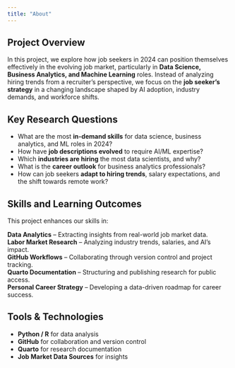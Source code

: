 ```yaml
---
title: "About"
---
```


## Project Overview
In this project, we explore how job seekers in 2024 can position themselves effectively in the evolving job market, particularly in **Data Science, Business Analytics, and Machine Learning** roles. Instead of analyzing hiring trends from a recruiter’s perspective, we focus on the **job seeker’s strategy** in a changing landscape shaped by AI adoption, industry demands, and workforce shifts.

## Key Research Questions
- What are the most **in-demand skills** for data science, business analytics, and ML roles in 2024?
- How have **job descriptions evolved** to require AI/ML expertise?
- Which **industries are hiring** the most data scientists, and why?
- What is the **career outlook** for business analytics professionals?
- How can job seekers **adapt to hiring trends**, salary expectations, and the shift towards remote work?

## Skills and Learning Outcomes
This project enhances our skills in:

 **Data Analytics** – Extracting insights from real-world job market data.  
 **Labor Market Research** – Analyzing industry trends, salaries, and AI’s impact.  
 **GitHub Workflows** – Collaborating through version control and project tracking.  
 **Quarto Documentation** – Structuring and publishing research for public access.  
 **Personal Career Strategy** – Developing a data-driven roadmap for career success.  

## Tools & Technologies
- **Python / R** for data analysis
- **GitHub** for collaboration and version control
- **Quarto** for research documentation
- **Job Market Data Sources** for insights
